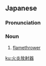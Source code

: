 ==Japanese==
{{ja-kanjitab|か|えん|ほう|しゃ|き|yomi=on}}
{{wikipedia|lang=ja}}

===Pronunciation===
{{ja-pron|かえんほうしゃき}}

===Noun===
{{ja-noun|かえんほうしゃき}}

# {{lb|ja|weapons|sort=か}} [[flamethrower]]

[[ku:火炎放射器]]